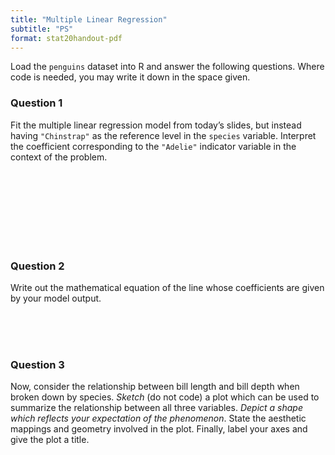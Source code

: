 ```yaml
---
title: "Multiple Linear Regression"
subtitle: "PS"
format: stat20handout-pdf
---
```


\begin{center}
\textbf{This is ungraded additional practice. We recommend that you work on it as study material.}
\end{center}

Load the `penguins` dataset into R and answer the following questions. Where code is needed, you may write it down in the space given. 

### Question 1

Fit the multiple linear regression model from today's slides, but instead having `"Chinstrap"` as the reference level in the `species` variable. Interpret the coefficient corresponding to the `"Adelie"` indicator variable in the context of the problem.

\
\
\
\
\
\
\

### Question 2

Write out the mathematical equation of the line whose coefficients are given by your model output.

\
\
\

### Question 3

Now, consider the relationship between bill length and bill depth when broken down by species. *Sketch* (do not code) a plot which can be used to summarize the relationship between all three variables. *Depict a shape which reflects your expectation of the phenomenon*. State the aesthetic mappings and geometry involved in the plot. Finally, label your axes and give the plot a title. 

\
\
\
\
\






